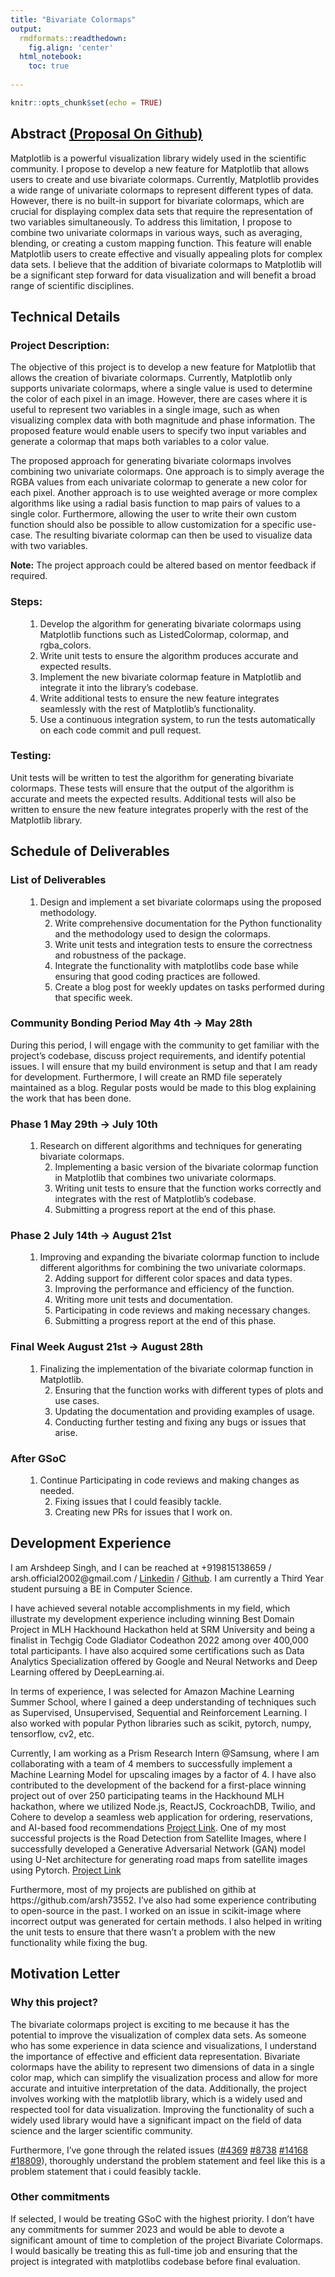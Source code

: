 ```yaml
---
title: "Bivariate Colormaps"
output: 
  rmdformats::readthedown:
    fig.align: 'center'
  html_notebook:
    toc: true
  
---
```

```r
knitr::opts_chunk$set(echo = TRUE)
```


## Abstract <a href = "https://github.com/arsh73552/GSoC_Proposal">(Proposal On Github)</a>

Matplotlib is a powerful visualization library widely used in the scientific community. I propose to develop a new feature for Matplotlib that allows users to create and use bivariate colormaps. Currently, Matplotlib provides a wide range of univariate colormaps to represent different types of data. However, there is no built-in support for bivariate colormaps, which are crucial for displaying complex data sets that require the representation of two variables simultaneously. To address this limitation, I propose to combine two univariate colormaps in various ways, such as averaging, blending, or creating a custom mapping function. This feature will enable Matplotlib users to create effective and visually appealing plots for complex data sets. I believe that the addition of bivariate colormaps to Matplotlib will be a significant step forward for data visualization and will benefit a broad range of scientific disciplines.

## Technical Details

### **Project Description**:

The objective of this project is to develop a new feature for Matplotlib that allows the creation of bivariate colormaps. Currently, Matplotlib only supports univariate colormaps, where a single value is used to determine the color of each pixel in an image. However, there are cases where it is useful to represent two variables in a single image, such as when visualizing complex data with both magnitude and phase information. The proposed feature would enable users to specify two input variables and generate a colormap that maps both variables to a color value.

The proposed approach for generating bivariate colormaps involves combining two univariate colormaps. One approach is to simply average the RGBA values from each univariate colormap to generate a new color for each pixel. Another approach is to use weighted average or more complex algorithms like using a radial basis function to map pairs of values to a single color. Furthermore, allowing the user to write their own custom function should also be possible to allow customization for a specific use-case. The resulting bivariate colormap can then be used to visualize data with two variables.

**Note:** The project approach could be altered based on mentor feedback if required.

### **Steps**:

<ul> 
1. Develop the algorithm for generating bivariate colormaps using Matplotlib functions such as ListedColormap, colormap, and rgba_colors.<br>
2. Write unit tests to ensure the algorithm produces accurate and expected results.<br>
3. Implement the new bivariate colormap feature in Matplotlib and integrate it into the library's codebase.<br>
4. Write additional tests to ensure the new feature integrates seamlessly with the rest of Matplotlib's functionality.<br>
5. Use a continuous integration system, to run the tests automatically on each code commit and pull request.<br>
</ul>

### **Testing**:

Unit tests will be written to test the algorithm for generating bivariate colormaps. These tests will ensure that the output of the algorithm is accurate and meets the expected results. Additional tests will also be written to ensure the new feature integrates properly with the rest of the Matplotlib library.

## Schedule of Deliverables

### **List of Deliverables**

<ul>
    1. Design and implement a set bivariate colormaps using the proposed methodology. <br>
    2. Write comprehensive documentation for the Python functionality and the methodology used to design the colormaps. <br>
    3. Write unit tests and integration tests to ensure the correctness and robustness of the package. <br>
    4. Integrate the functionality with matplotlibs code base while ensuring that good coding practices are followed. <br>
    5. Create a blog post for weekly updates on tasks performed during that specific week. <br>
</ul>

### **Community Bonding Period May 4th -> May 28th**

During this period, I will engage with the community to get familiar with the project's codebase, discuss project requirements, and identify potential issues. I will ensure that my build environment is setup and that I am ready for development. Furthermore, I will create an RMD file seperately maintained as a blog. Regular posts would be made to this blog explaining the work that has been done.

### **Phase 1 May 29th -> July 10th**

<ul>
    1. Research on different algorithms and techniques for generating bivariate colormaps. <br>
    2. Implementing a basic version of the bivariate colormap function in Matplotlib that combines two univariate colormaps.<br>
    3. Writing unit tests to ensure that the function works correctly and integrates with the rest of Matplotlib's codebase.<br>
    4. Submitting a progress report at the end of this phase.<br>
</ul>

### **Phase 2 July 14th -> August 21st**

<ul>
    1. Improving and expanding the bivariate colormap function to include different algorithms for combining the two univariate colormaps.<br>
    2. Adding support for different color spaces and data types.<br>
    3. Improving the performance and efficiency of the function.<br>
    4. Writing more unit tests and documentation.<br>
    5. Participating in code reviews and making necessary changes.<br>
    6. Submitting a progress report at the end of this phase.<br>
</ul>

### **Final Week August 21st -> August 28th**
<ul>
    1. Finalizing the implementation of the bivariate colormap function in Matplotlib.<br>
    2. Ensuring that the function works with different types of plots and use cases.<br>
    3. Updating the documentation and providing examples of usage.<br>
    4. Conducting further testing and fixing any bugs or issues that arise.<br>
</ul>

### **After GSoC**
<ul>
    1. Continue Participating in code reviews and making changes as needed. <br>
    2. Fixing issues that I could feasibly tackle. <br>
    3. Creating new PRs for issues that I work on.
</ul>

## Development Experience

I am Arshdeep Singh, and I can be reached at +919815138659 / arsh.official2002@gmail.com / <a href = "https://www.linkedin.com/in/arshdeep-singh-3b7202229/">Linkedin</a> / <a href = "https://github.com/arsh73552">Github</a>. I am currently a Third Year student pursuing a BE in Computer Science.

I have achieved several notable accomplishments in my field, which illustrate my development experience including winning Best Domain Project in MLH Hackhound Hackathon held at SRM University and being a finalist in Techgig Code Gladiator Codeathon 2022 among over 400,000 total participants. I have also acquired some certifications such as Data Analytics Specialization offered by Google and Neural Networks and Deep Learning offered by DeepLearning.ai.

In terms of experience, I was selected for Amazon Machine Learning Summer School, where I gained a deep understanding of techniques such as Supervised, Unsupervised, Sequential and Reinforcement Learning. I also worked with popular Python libraries such as scikit, pytorch, numpy, tensorflow, cv2, etc.

Currently, I am working as a Prism Research Intern @Samsung, where I am collaborating with a team of 4 members to successfully implement a Machine Learning Model for upscaling images by a factor of 4. I have also contributed to the development of the backend for a first-place winning project out of over 250 participating teams in the Hackhound MLH hackathon, where we utilized Node.js, ReactJS, CockroachDB, Twilio, and Cohere to develop a seamless web application for ordering, reservations, and AI-based food recommendations <a href = "https://github.com/arsh73552/unstarve">Project Link</a>. 
One of my most successful projects is the Road Detection from Satellite Images, where I successfully developed a Generative Adversarial Network (GAN) model using U-Net architecture for generating road maps from satellite images using Pytorch. <a href = "https://github.com/arsh73552/MapGeneration">Project Link</a>

Furthermore, most of my projects are published on githib at https://github.com/arsh73552. I've also had some experience contributing to open-source in the past. I worked on an issue in scikit-image where incorrect output was generated for certain methods. I also helped in writing the unit tests to ensure that there wasn't a problem with the new functionality while fixing the bug.

## Motivation Letter

### Why this project?

The bivariate colormaps project is exciting to me because it has the potential to improve the visualization of complex data sets. As someone who has some experience in data science and visualizations, I understand the importance of effective and efficient data representation. Bivariate colormaps have the ability to represent two dimensions of data in a single color map, which can simplify the visualization process and allow for more accurate and intuitive interpretation of the data. Additionally, the project involves working with the matplotlib library, which is a widely used and respected tool for data visualization. Improving the functionality of such a widely used library would have a significant impact on the field of data science and the larger scientific community.

Furthermore, I've gone through the related issues (<a href = "https://github.com/matplotlib/matplotlib/issues/4369">#4369</a> <a href = "https://github.com/matplotlib/matplotlib/issues/8738">#8738</a> <a href = "https://github.com/matplotlib/matplotlib/issues/14168">#14168</a> <a href = "https://github.com/matplotlib/matplotlib/issues/18809">#18809</a>), thoroughly understand the problem statement and feel like this is a problem statement that i could feasibly tackle.

### Other commitments

If selected, I would be treating GSoC with the highest priority. I don't have any commitments for summer 2023 and would be able to devote a significant amount of time to completion of the project Bivariate Colormaps. I would basically be treating this as full-time job and ensuring that the project is integrated with matplotlibs codebase before final evaluation.
